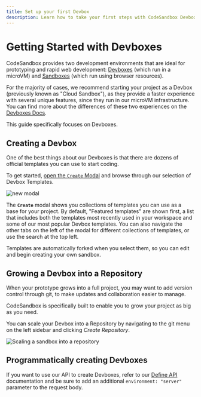 ```yaml
---
title: Set up your first Devbox
description: Learn how to take your first steps with CodeSandbox Devboxes.
---
```



# Getting Started with Devboxes

CodeSandbox provides two development environments that are ideal for prototyping and rapid web development: [Devboxes](/learn/devboxes/overview) (which run in a microVM) and [Sandboxes](/learn/sandboxes/templates) (which run using browser resources).

For the majority of cases, we recommend starting your project as a Devbox (previously known as "Cloud Sandbox"), as they provide a faster experience with several unique features, since they run in our microVM infrastructure. You can find more about the differences of these two experiences on the [Devboxes Docs](/learn/devboxes/overview?tab=devbox).

This guide specifically focuses on Devboxes.

## Creating a Devbox

One of the best things about our Devboxes is that there are dozens of official templates you can use to start coding.

To get started, [open the `Create` Modal](https://codesandbox.io/d/) and browse through our selection of Devbox Templates.

![new modal](../images/dashboard-devbox-modal.png)

The **`Create`** modal shows you collections of templates you can use as a base for your project. By default, "Featured templates" are shown first, a list that includes both the templates most recently used in your workspace and some of our most popular Devbox templates. You can also navigate the other tabs on the left of the modal for different collections of templates, or use the search at the top left.

Templates are automatically forked when you select them, so you can edit
and begin creating your own sandbox.

## Growing a Devbox into a Repository

When your prototype grows into a full project, you may want to add version control through git, to make updates and collaboration easier to manage.

CodeSandbox is specifically built to enable you to grow your project as big as you need.

You can scale your Devbox into a Repository by navigating to the git menu on the left sidebar and clicking _Create Repository_.

![Scaling a sandbox into a repository](../images/convert-sandbox-to-repo.jpg)

## Programmatically creating Devboxes

If you want to use our API to create Devboxes, refer to our [Define API](/learn/sandboxes/cli-api#define-api) documentation and be sure to add an additional `environment: "server"` parameter to the request body.
